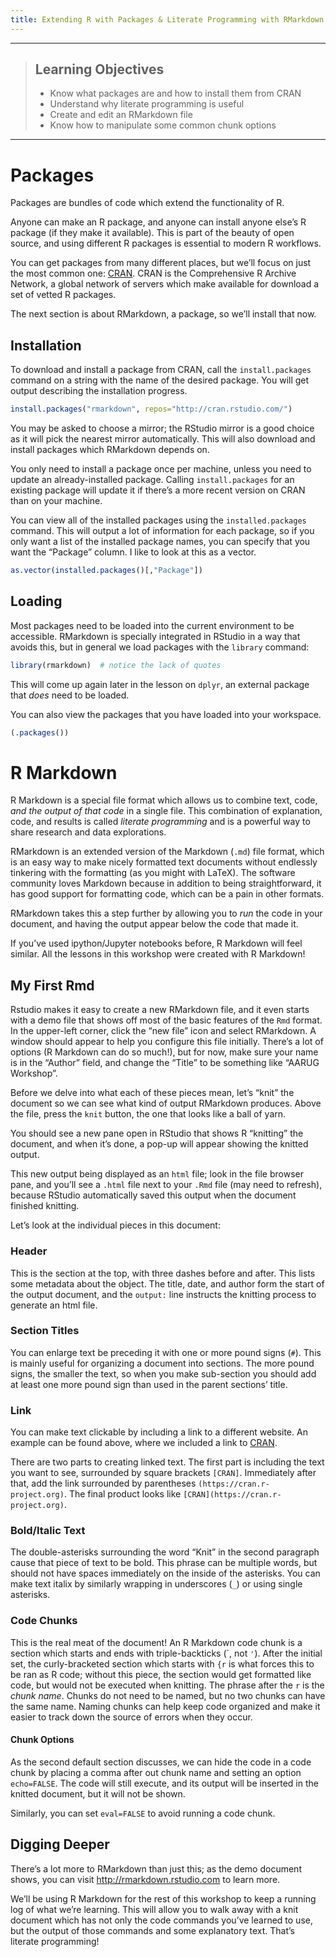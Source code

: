 ```yaml
---
title: Extending R with Packages & Literate Programming with RMarkdown
---
```


------------

> ## Learning Objectives
>
> * Know what packages are and how to install them from CRAN
> * Understand why literate programming is useful
> * Create and edit an RMarkdown file
> * Know how to manipulate some common chunk options

------------

# Packages

Packages are bundles of code which extend the functionality of R.

Anyone can make an R package, and anyone can install anyone else's R package (if they make it available). This is part of the beauty of open source, and using different R packages is essential to modern R workflows.

You can get packages from many different places, but we'll focus on just the most common one: [CRAN](https://cran.r-project.org). CRAN is the Comprehensive R Archive Network, a global network of servers which make available for download a set of vetted R packages.

The next section is about RMarkdown, a package, so we'll install that now.


## Installation

To download and install a package from CRAN, call the `install.packages` command on a string with the name of the desired package. You will get output describing the installation progress.

```r
install.packages("rmarkdown", repos="http://cran.rstudio.com/")
```

You may be asked to choose a mirror; the RStudio mirror is a good choice as it will pick the nearest mirror automatically. This will also download and install packages which RMarkdown depends on.

You only need to install a package once per machine, unless you need to update an already-installed package. Calling `install.packages` for an existing package will update it if there's a more recent version on CRAN than on your machine.

You can view all of the installed packages using the `installed.packages` command. This will output a lot of information for each package, so if you only want a list of the installed package names, you can specify that you want the "Package" column. I like to look at this as a vector.

```r
as.vector(installed.packages()[,"Package"])
```


## Loading

Most packages need to be loaded into the current environment to be accessible. RMarkdown is specially integrated in RStudio in a way that avoids this, but in general we load packages with the `library` command:

```r
library(rmarkdown)  # notice the lack of quotes
```

This will come up again later in the lesson on `dplyr`, an external package that _does_ need to be loaded.

You can also view the packages that you have loaded into your workspace.

```r
(.packages())
```


# R Markdown

R Markdown is a special file format which allows us to combine text, code, _and the output of that code_ in a single file. This combination of explanation, code, and results is called _literate programming_ and is a powerful way to share research and data explorations.

RMarkdown is an extended version of the Markdown (`.md`) file format, which is an easy way to make nicely formatted text documents without endlessly tinkering with the formatting (as you might with LaTeX). The software community loves Markdown because in addition to being straightforward, it has good support for formatting code, which can be a pain in other formats.

RMarkdown takes this a step further by allowing you to _run_ the code in your document, and having the output appear below the code that made it.

If you've used ipython/Jupyter notebooks before, R Markdown will feel similar. All the lessons in this workshop were created with R Markdown!


## My First Rmd

Rstudio makes it easy to create a new RMarkdown file, and it even starts with a demo file that shows off most of the basic features of the `Rmd` format. In the upper-left corner, click the "new file" icon and select RMarkdown. A window should appear to help you configure this file initially. There's a lot of options (R Markdown can do so much!), but for now, make sure your name is in the "Author" field, and change the "Title" to be something like "AARUG Workshop".

Before we delve into what each of these pieces mean, let's "knit" the document so we can see what kind of output RMarkdown produces. Above the file, press the `knit` button, the one that looks like a ball of yarn.

You should see a new pane open in RStudio that shows R "knitting" the document, and when it's done, a pop-up will appear showing the knitted output.

This new output being displayed as an `html` file; look in the file browser pane, and you'll see a `.html` file next to your `.Rmd` file (may need to refresh), because RStudio automatically saved this output when the document finished knitting.

Let's look at the individual pieces in this document:

### Header
This is the section at the top, with three dashes before and after. This lists some metadata about the object. The title, date, and author form the start of the output document, and the `output:` line instructs the knitting process to generate an html file.

### Section Titles
You can enlarge text be preceding it with one or more pound signs (`#`). This is mainly useful for organizing a document into sections. The more pound signs, the smaller the text, so when you make sub-section you should add at least one more pound sign than used in the parent sections' title.

### Link
You can make text clickable by including a link to a different website. An example can be found above, where we included a link to [CRAN](https://cran.r-project.org).

There are two parts to creating linked text. The first part is including the text you want to see, surrounded by square brackets `[CRAN]`. Immediately after that, add the link surrounded by parentheses `(https://cran.r-project.org)`. The final product looks like `[CRAN](https://cran.r-project.org)`.

### Bold/Italic Text
The double-asterisks surrounding the word "Knit" in the second paragraph cause that piece of text to be bold. This phrase can be multiple words, but should not have spaces immediately on the inside of the asterisks. You can make text italix by similarly wrapping in underscores (`_`) or using single asterisks.

### Code Chunks
This is the real meat of the document! An R Markdown code chunk is a section which starts and ends with triple-backticks (\`, not `'`). After the initial set, the curly-bracketed section which starts with `{r` is what forces this to be ran as R code; without this piece, the section would get formatted like code, but would not be executed when knitting. The phrase after the `r` is the _chunk name_. Chunks do not need to be named, but no two chunks can have the same name. Naming chunks can help keep code organized and make it easier to track down the source of errors when they occur.

#### Chunk Options
As the second default section discusses, we can hide the code in a code chunk by placing a comma after out chunk name and setting an option `echo=FALSE`. The code will still execute, and its output will be inserted in the knitted document, but it will not be shown.

Similarly, you can set `eval=FALSE` to avoid running a code chunk.


## Digging Deeper
There's a lot more to RMarkdown than just this; as the demo document shows, you can visit <http://rmarkdown.rstudio.com> to learn more.

We'll be using R Markdown for the rest of this workshop to keep a running log of what we're learning. This will allow you to walk away with a knit document which has not only the code commands you've learned to use, but the output of those commands and some explanatory text. That's literate programming!
